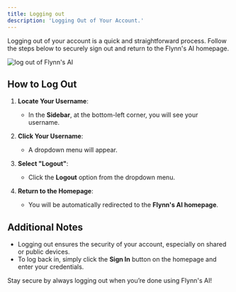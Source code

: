```yaml
---
title: Logging out
description: 'Logging Out of Your Account.'
---
```


Logging out of your account is a quick and straightforward process. Follow the steps below to securely sign out and return to the Flynn's AI homepage.

![log out of Flynn's AI](/images/Logout.jpg)

## How to Log Out

1. **Locate Your Username**:
   - In the **Sidebar**, at the bottom-left corner, you will see your username.

2. **Click Your Username**:
   - A dropdown menu will appear.

3. **Select "Logout"**:
   - Click the **Logout** option from the dropdown menu.

4. **Return to the Homepage**:
   - You will be automatically redirected to the **Flynn's AI homepage**.

## Additional Notes

- Logging out ensures the security of your account, especially on shared or public devices.
- To log back in, simply click the **Sign In** button on the homepage and enter your credentials.

Stay secure by always logging out when you’re done using Flynn's AI!
